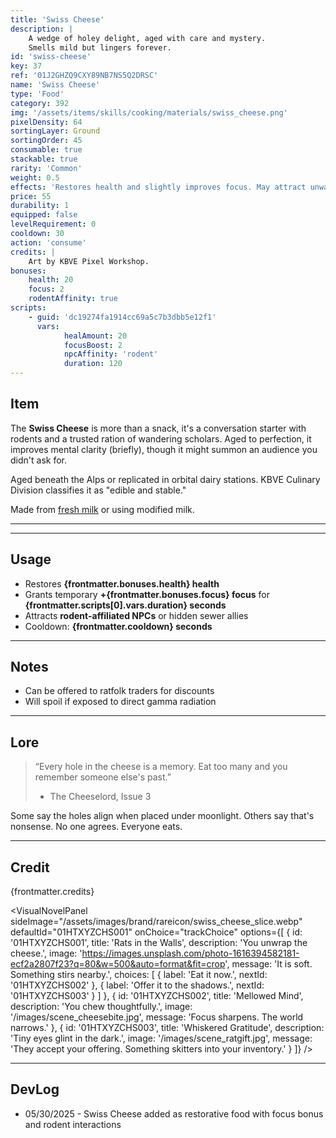 ```yaml
---
title: 'Swiss Cheese'
description: |
    A wedge of holey delight, aged with care and mystery.
    Smells mild but lingers forever.
id: 'swiss-cheese'
key: 37
ref: '01J2GHZQ9CXY89NB7NS5Q2DRSC'
name: 'Swiss Cheese'
type: 'Food'
category: 392
img: '/assets/items/skills/cooking/materials/swiss_cheese.png'
pixelDensity: 64
sortingLayer: Ground
sortingOrder: 45
consumable: true
stackable: true
rarity: 'Common'
weight: 0.5
effects: 'Restores health and slightly improves focus. May attract unwanted attention.'
price: 55
durability: 1
equipped: false
levelRequirement: 0
cooldown: 30
action: 'consume'
credits: |
    Art by KBVE Pixel Workshop.
bonuses:
    health: 20
    focus: 2
    rodentAffinity: true
scripts:
    - guid: 'dc19274fa1914cc69a5c7b3dbb5e12f1'
      vars:
            healAmount: 20
            focusBoost: 2
            npcAffinity: 'rodent'
            duration: 120
---
```



## Item

The **Swiss Cheese** is more than a snack, it's a conversation starter with rodents and a trusted ration of wandering scholars.
Aged to perfection, it improves mental clarity (briefly), though it might summon an audience you didn't ask for.

Aged beneath the Alps or replicated in orbital dairy stations.
KBVE Culinary Division classifies it as "edible and stable."

Made from [fresh milk](/itemdb/fresh-milk/) or using modified milk.

---

<ItemDBPanel data={frontmatter} />

---

## Usage

- Restores **{frontmatter.bonuses.health} health**  
- Grants temporary **+{frontmatter.bonuses.focus} focus** for **{frontmatter.scripts[0].vars.duration} seconds**  
- Attracts **rodent-affiliated NPCs** or hidden sewer allies  
- Cooldown: **{frontmatter.cooldown} seconds**

---

## Notes

- Can be offered to ratfolk traders for discounts  
- Will spoil if exposed to direct gamma radiation

---

## Lore

> “Every hole in the cheese is a memory. Eat too many and you remember someone else's past.”  
> - The Cheeselord, Issue 3

Some say the holes align when placed under moonlight. Others say that's nonsense. No one agrees. Everyone eats.

---

## Credit

{frontmatter.credits}

<VisualNovelPanel
  sideImage="/assets/images/brand/rareicon/swiss_cheese_slice.webp"
  defaultId="01HTXYZCHS001"
  onChoice="trackChoice"
  options={[
    {
      id: '01HTXYZCHS001',
      title: 'Rats in the Walls',
      description: 'You unwrap the cheese.',
      image: 'https://images.unsplash.com/photo-1616394582181-ecf2a2807f23?q=80&w=500&auto=format&fit=crop',
      message: 'It is soft. Something stirs nearby.',
      choices: [
        { label: 'Eat it now.', nextId: '01HTXYZCHS002' },
        { label: 'Offer it to the shadows.', nextId: '01HTXYZCHS003' }
      ]
    },
    {
      id: '01HTXYZCHS002',
      title: 'Mellowed Mind',
      description: 'You chew thoughtfully.',
      image: '/images/scene_cheesebite.jpg',
      message: 'Focus sharpens. The world narrows.'
    },
    {
      id: '01HTXYZCHS003',
      title: 'Whiskered Gratitude',
      description: 'Tiny eyes glint in the dark.',
      image: '/images/scene_ratgift.jpg',
      message: 'They accept your offering. Something skitters into your inventory.'
    }
  ]}
/>

---

## DevLog

- 05/30/2025 - Swiss Cheese added as restorative food with focus bonus and rodent interactions
